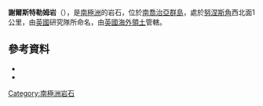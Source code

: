 {{coord|54|16|S|37|26|W|source:GNIS|display=title}}

'''謝爾斯特勒姆岩'''（{{lang-en|Kjellstrøm Rock}}），是[[南極洲|南極洲]]的岩石，位於[[南喬治亞群島|南喬治亞群島]]，處於[[努涅斯角|努涅斯角]]西北面1公里，由[[英國|英國]]研究隊所命名，由[[英國海外領土|英國海外領土]]管轄。

==參考資料==
*{{cite gnis | type = antarid | id = 8026| name = Kjellstrøm Rock | accessdate = 2013-05-09}}
*{{usgs-gazetteer|id=8026|name=Kjellstrøm Rock}}

{{Antarctica-geo-stub}}
[[Category:南極洲岩石|Category:南極洲岩石]]